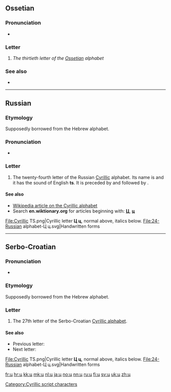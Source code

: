 {{also|Ц|-ц}}
{{Cyrillic character info|hex=446|name=CYRILLIC SMALL LETTER TSE}}
==Ossetian==

===Pronunciation===
* {{qualifier|phoneme}} {{IPA|/t͡s/|lang=os}}

===Letter===
{{head|os|letter|sc=Cyrl|upper case|Ц}}

# ''The thirtieth letter of the [[Ossetian]] alphabet''

===See also===
* {{list:Cyrillic script letters/os}}

----

==Russian==
{{wikipedia|Tse (Cyrillic)}}

===Etymology===
Supposedly borrowed from the Hebrew alphabet.

===Pronunciation===
* {{ru-IPA}}

===Letter===
{{head|ru|letter|lower case||upper case|Ц}}

# The twenty-fourth letter of the Russian [[Cyrillic]] alphabet. Its name is {{m|ru|цэ}} and it has the sound of English '''ts'''. It is preceded by {{m|ru|х|Х}} and followed by {{m|ru|ч|Ч}}.

====See also====
* [[w:Cyrillic alphabet|Wikipedia article on the Cyrillic alphabet]]
* Search '''en.wiktionary.org''' for articles beginning with: '''[http://en.wiktionary.org/w/index.php?title=Special%3AAllpages&from=%D0%A6&namespace=0 Ц]''', '''[http://en.wiktionary.org/w/index.php?title=Special%3AAllpages&from=%D1%86&namespace=0 ц]'''
<gallery caption="Letter styles">
File:Cyrillic TS.png|Cyrillic letter '''Ц ц''', normal above, italics below.
File:24-Russian alphabet-Ц ц.svg|Handwritten forms
</gallery>

----

==Serbo-Croatian==
{{wikipedia|Tse (Cyrillic)}}

===Pronunciation===
* {{qualifier|phoneme}} {{IPA|/ts/|lang=sh}}

===Etymology===
Supposedly borrowed from the Hebrew alphabet.

===Letter===
{{head|sh|letter|lower case||upper case|Ц|sc=Cyrl}}

# The 27th letter of the Serbo-Croatian [[Cyrillic alphabet]].

====See also====
* Previous letter: {{lang|sh|sc=Cyrl|[[х#Serbo-Croatian|х]]}}
* Next letter: {{lang|sh|sc=Cyrl|[[ч#Serbo-Croatian|ч]]}}
<gallery caption="Letter styles">
File:Cyrillic TS.png|Cyrillic letter '''Ц ц''', normal above, italics below.
File:24-Russian alphabet-Ц ц.svg|Handwritten forms
</gallery>

[[Category:Cyrillic script characters]]

[[fr:ц]]
[[hr:ц]]
[[kk:ц]]
[[mk:ц]]
[[nl:ц]]
[[ja:ц]]
[[no:ц]]
[[nn:ц]]
[[ru:ц]]
[[fi:ц]]
[[sv:ц]]
[[uk:ц]]
[[zh:ц]]